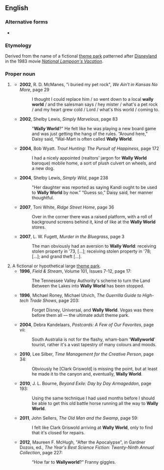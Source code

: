 ==English==

===Alternative forms===
* {{l|en|Wallyworld}}

===Etymology===
Derived from the name of a fictional [[theme park]] patterned after [[Disneyland]] in the 1983 movie ''[[w:National Lampoon's Vacation|National Lampoon's Vacation]]''.

===Proper noun===
{{en-proper noun|head=[[Wally]] [[world|World]]}}

# {{lb|en|slang|pejorative}} {{w|Wal-Mart}}
#* '''2002''', R. D. McManes, "i buried my pet rock", ''We Ain't in Kansas No More'', page 29
#*: I thought I could replace him / so went down to a local '''wally world''' / and the salesman says / hey mister / what's a pet rock / and my heart grew cold / Lord / what's this world / coming to.
#* '''2002''', Shelby Lewis, ''Simply Marvelous'', page 83
#*: "'''Wally World'''?" He felt like he was playing a new board game and was just getting the hang of the rules. “Around here,” Daisy said, “Wal-Mart is often called '''Wally World'''.
#* '''2004''', Bob Wyatt. ''Trout Hunting: The Pursuit of Happiness'', page 172
#*: I had a nicely appointed (realtors' jargon for '''Wally World''' baroque) mobile home, a sort of plush culvert on wheels, and a new dog.
#* '''2004''', Shelby Lewis, ''Simply Wild'', page 238
#*: "Her daughter was reported as saying Kandi ought to be used to '''Wally World''' by now.” “Guess so,” Daisy said, her manner thoughtful.
#* '''2007''', Toni White, ''Ridge Street Home'', page 36
#*: Over in the corner there was a raised platform, with a roll of background screens behind it, kind of like at the '''Wally World''' stores.
#* '''2007''', L. W. Fugett, ''Murder in the Bluegrass'', page 3
#*: The man obviously had an aversion to '''Wally World''': receiving stolen property in '73, […]; receiving stolen property in '78; […]; and grand theft […].
# A fictional or hypothetical large [[theme park]].
#* '''1996''', ''Field & Stream'', Volume 101, Issues 7-12, page 17:
#*: The Tennessee Valley Authority's scheme to turn the Land Between the Lakes into '''Wally World''' has been stopped.
#* '''1996''', Michael Roney, Michael Utvich, ''The Guerrilla Guide to High-tech Trade Shows'', page 203:
#*: Forget Disney, Universal, and '''Wally World'''. Vegas was there before them all — the ultimate adult theme park.
#* '''2004''', Debra Kandelaars, ''Postcards: A Few of Our Favorites'', page vii:
#*: South Australia is not for the flashy, wham-bam <nowiki>'</nowiki>'''Wallyworld'''<nowiki>'</nowiki> tourist, rather it's a vast tapestry of many colours and moods.
#* '''2010''', Lee Silber, ''Time Management for the Creative Person'', page 34:
#*: Obviously he [Clark Griswold] is missing the point, but at least he made it to the canyon and, eventually, '''Wally World'''.
#* '''2010''', J. L. Bourne, ''Beyond Exile: Day by Day Armageddon'', page 193:
#*: Using the same technique I had used months before I should be able to get this old battle horse running all the way to '''Wally World'''.
#* '''2011''', John Sellers, ''The Old Man and the Swamp'', page 59:
#*: I felt like Clark Griswold arriving at '''Wally World''', only to find that it's closed for repairs.
#* '''2012''', Maureen F. McHugh, "After the Apocalypse", in Gardner Dozois, ed., ''The Year's Best Science Fiction: Twenty-Ninth Annual Collection'', page 227:
#*: “How far to '''Wallyworld'''?” Franny giggles.